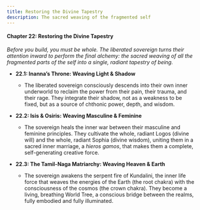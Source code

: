```yaml
---
title: Restoring the Divine Tapestry
description: The sacred weaving of the fragmented self
---
```


#### **Chapter 22: Restoring the Divine Tapestry**

*Before you build, you must be whole. The liberated sovereign turns their attention inward to perform the final alchemy: the sacred weaving of all the fragmented parts of the self into a single, radiant tapestry of being.*

* **22.1: Inanna’s Throne: Weaving Light & Shadow**  
  * The liberated sovereign consciously descends into their own inner underworld to reclaim the power from their pain, their trauma, and their rage. They integrate their shadow, not as a weakness to be fixed, but as a source of chthonic power, depth, and wisdom.  
      
* **22.2: Isis & Osiris: Weaving Masculine & Feminine**  
  * The sovereign heals the inner war between their masculine and feminine principles. They cultivate the whole, radiant Logos (divine will) and the whole, radiant Sophia (divine wisdom), uniting them in a sacred inner marriage, a *hieros gamos*, that makes them a complete, self-generating creative force.

* **22.3: The Tamil-Naga Matriarchy: Weaving Heaven & Earth**  
  * The sovereign awakens the serpent fire of Kundalini, the inner life force that weaves the energies of the Earth (the root chakra) with the consciousness of the cosmos (the crown chakra). They become a living, breathing World Tree, a conscious bridge between the realms, fully embodied and fully illuminated.
